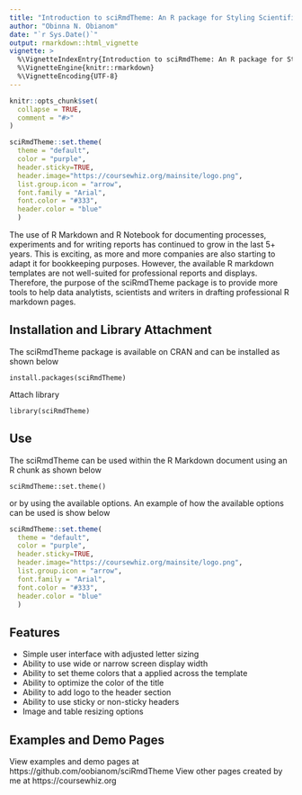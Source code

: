 ---
title: "Introduction to sciRmdTheme: An R package for Styling Scientific Rmarkdown Documents"
author: "Obinna N. Obianom"
date: "`r Sys.Date()`"
output: rmarkdown::html_vignette
vignette: >
  %\VignetteIndexEntry{Introduction to sciRmdTheme: An R package for Styling Scientific Rmarkdown Documents}
  %\VignetteEngine{knitr::rmarkdown}
  %\VignetteEncoding{UTF-8}
---
```{r setup, include = FALSE}
knitr::opts_chunk$set(
  collapse = TRUE,
  comment = "#>"
)
```

```{r,echo=FALSE}
sciRmdTheme::set.theme(
  theme = "default",
  color = "purple",
  header.sticky=TRUE,
  header.image="https://coursewhiz.org/mainsite/logo.png",
  list.group.icon = "arrow",
  font.family = "Arial",
  font.color = "#333",
  header.color = "blue"
  )

```


The use of R Markdown and R Notebook for documenting processes, experiments and for writing reports has continued to grow in the last 5+ years. This is exciting, as more and more companies are also starting to adapt it for bookkeeping purposes. However, the available R markdown templates are not well-suited for professional reports and displays. Therefore, the purpose of the sciRmdTheme package is to provide more tools to help data analytists, scientists and writers in drafting professional R markdown pages.

## Installation and Library Attachment

The sciRmdTheme package is available on CRAN and can be installed as shown below

`install.packages(sciRmdTheme)`

Attach library 

`library(sciRmdTheme)`

## Use

The sciRmdTheme can be used within the R Markdown document using an R chunk as shown below


`sciRmdTheme::set.theme()`

or by using the available options. An example of how the available options can be used is show below

```{r eval=FALSE,echo=TRUE}
sciRmdTheme::set.theme(
  theme = "default",
  color = "purple",
  header.sticky=TRUE,
  header.image="https://coursewhiz.org/mainsite/logo.png",
  list.group.icon = "arrow",
  font.family = "Arial",
  font.color = "#333",
  header.color = "blue"
  )
```

## Features 

  - Simple user interface with adjusted letter sizing
  - Ability to use wide or narrow screen display width
  - Ability to set theme colors that a applied across the template
  - Ability to optimize the color of the title
  - Ability to add logo to the header section
  - Ability to use sticky or non-sticky headers
  - Image and table resizing options
  
## Examples and Demo Pages

View examples and demo pages at https://github.com/oobianom/sciRmdTheme
View other pages created by me at https://coursewhiz.org
